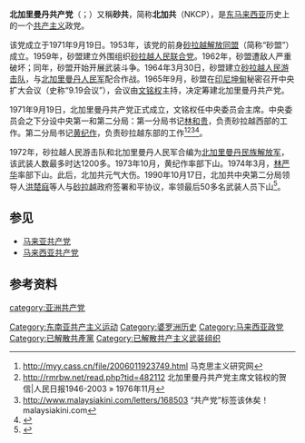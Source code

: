 {{NoteTA|G1=Melayu}}
{{Infobox political party
| name            = 北加里曼丹共产党
| native_name     = North Kalimantan Communist Party
| abbreviation    = 北加共（NKCP）
| colorcode       = Red
| slogan          = 
| party_logo      = 
| membership_year = 
| membership      = 
| founded         = 1971年9月19日
| dissolved       = 1990年10月17日
|wing1_title = [[准军事组织|准军事组织]]
|wing1=[[砂拉越人民游击队|砂拉越人民游击队]]<br>[[北加里曼丹民族解放军|北加里曼丹民族解放军]]
| newspaper       = 
| ideology        = [[共产主义|共产主义]]<br>[[马克思列宁主义|马克思列宁主义]]<br>[[毛泽东思想|毛泽东思想]]
| position        = [[极左翼|极左翼]]
| colours         = [[红色|红色]]
| flag            = [[File:Flag_of_the_Sarawak_People's_Guerilla_Force.svg|border]]
|country=马来西亚
}}
{{共产党}}
'''北加里曼丹共产党'''（{{lang-en|North Kalimantan Communist Party}}；{{lang-ms|Parti Komunis Kalimantan Utara}}）又稱'''砂共'''，简称'''北加共'''（NKCP），是[[东马来西亚|东马来西亚]]历史上的一个[[共产主义|共产主义]]政党。

该党成立于1971年9月19日。1953年，该党的前身[[砂拉越解放同盟|砂拉越解放同盟]]（简称“砂盟”）成立。1959年，砂盟建立外围组织[[砂拉越人民联合党|砂拉越人民联合党]]{{cn}}。1962年，砂盟遭敌人严重破坏；同年，砂盟开始开展武装斗争。1964年3月30日，砂盟建立[[砂拉越人民游击队|砂拉越人民游击队]]，与[[北加里曼丹人民军|北加里曼丹人民军]]配合作战。1965年9月，砂盟在[[印尼|印尼]][[坤甸|坤甸]]秘密召开中央扩大会议（史称“9.19会议”），会议由[[文铭权|文铭权]]主持，决定筹建北加里曼丹共产党。

1971年9月19日，北加里曼丹共产党正式成立，文铭权任中央委员会主席。中央委员会之下分设中央第一和第二分局：第一分局书记[[林和贵|林和贵]]，负责砂拉越西部的工作。第二分局书记[[黄纪作|黄纪作]]，负责砂拉越东部的工作<ref>http://myy.cass.cn/file/2006011923749.html{{dead link|date=2017年11月 |bot=InternetArchiveBot |fix-attempted=yes }} 马克思主义研究网</ref><ref>http://rmrbw.net/read.php?tid=482112 {{Wayback|url=http://rmrbw.net/read.php?tid=482112 |date=20151001230659 }} 北加里曼丹共产党主席文铭权的贺信|人民日报1946-2003 » 1976年11月</ref><ref>http://www.malaysiakini.com/letters/168503 {{Wayback|url=http://www.malaysiakini.com/letters/168503 |date=20110805120547 }} “共产党”标签该休矣！ malaysiakini.com</ref><ref>{{Cite web |url=http://www.wyzxwk.com/Article/guoji/2017/07/381729.html |title=北加里曼丹共产党与北加革命(1953-1990年) |accessdate=2019-12-21 |archive-date=2019-12-21 |archive-url=https://web.archive.org/web/20191221074933/http://www.wyzxwk.com/Article/guoji/2017/07/381729.html |dead-url=no }}</ref>。

1972年，砂拉越人民游击队和北加里曼丹人民军合编为[[北加里曼丹民族解放军|北加里曼丹民族解放军]]，该武装人数最多时达1200多。1973年10月，黄纪作率部下山。1974年3月，[[林严华|林严华]]率部下山。此后，北加共元气大伤。1990年10月17日，北加共中央第二分局领导人[[洪楚庭|洪楚庭]]等人与[[砂拉越|砂拉越]]政府签署和平协议，率领最后50多名武装人员下山<ref>{{Cite web |url=https://www.haik8.com/a/6hrby.shtml |title=北加里曼丹共产党的武装斗争 |accessdate=2019-12-21 |archive-date=2019-12-21 |archive-url=https://web.archive.org/web/20191221080907/https://www.haik8.com/a/6hrby.shtml |dead-url=yes }}</ref>。

== 参见 ==
*[[马来亚共产党|马来亚共产党]]
*[[马来西亚共产党|马来西亚共产党]]

==参考资料==
{{Reflist}}
{{马来西亚政党}}
[[Category:东南亚共产主义运动|Category:东南亚共产主义运动]]
[[Category:婆罗洲历史|Category:婆罗洲历史]]
[[Category:马来西亚政党|Category:马来西亚政党]]
[[Category:已解散共產黨|Category:已解散共產黨]]
[[category:亚洲共产党|category:亚洲共产党]]
[[Category:已解散共产主义武装组织|Category:已解散共产主义武装组织]]
